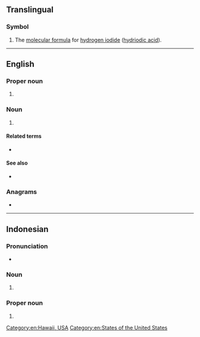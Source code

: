 {{also|hi|Hi|hi-|hí|hÍ|ḥi|hı|Appendix:Variations of "hi"}}
==Translingual==

===Symbol===
{{head|mul|symbol}}

# The [[molecular formula]] for [[hydrogen iodide]] ([[hydriodic acid]]).

----

==English==

===Proper noun===
{{en-proper noun}}

# {{abbreviation of|en|Hawaii}}

===Noun===
{{en-noun|-}}

# {{initialism of|en|hyperspectral imaging}}

====Related terms====
* {{l|en|HIT}} {{gloss|hyperspectral imaging technique}}

====See also====
* {{l|en|HSD}} {{gloss|hyperspectral data}}

===Anagrams===
* {{anagrams|en|a=hi|IH}}

[[Category:en:Hawaii, USA]]
[[Category:en:States of the United States]]

----

==Indonesian==

===Pronunciation===
* {{IPA|id|/hai/|qual1=}}

===Noun===
{{head|id|noun}}

# {{initialism of|id|hubungan internasional}}

===Proper noun===
{{head|id|proper noun}}

# {{initialism of|id|{{w|lang=en|Hotel Indonesia}}}}